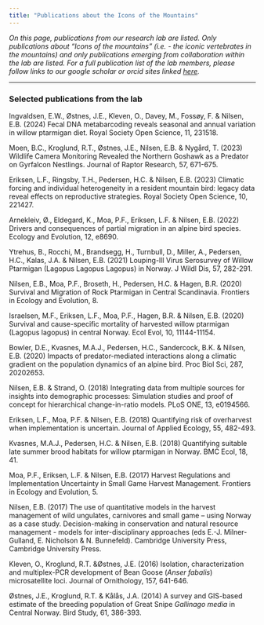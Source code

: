 ```yaml
---
title: "Publications about the Icons of the Mountains"
---
```


*On this page, publications from our research lab are listed. Only publications about "Icons of the mountains" (i.e. - the iconic vertebrates in the mountains) and only publications emerging from collaboration within the lab are listed. For a full publication list of the lab members, please follow links to our google scholar or orcid sites linked [here](people.qmd).*

------------------------------------------------------------------------

### Selected publications from the lab

Ingvaldsen, E.W., Østnes, J.E., Kleven, O., Davey, M., Fossøy, F. & Nilsen, E.B. (2024) Fecal DNA metabarcoding reveals seasonal and annual variation in willow ptarmigan diet. Royal Society Open Science, 11, 231518.

Moen, B.C., Kroglund, R.T., Østnes, J.E., Nilsen, E.B. & Nygård, T. (2023) Wildlife Camera Monitoring Revealed the Northern Goshawk as a Predator on Gyrfalcon Nestlings. Journal of Raptor Research, 57, 671-675.

Eriksen, L.F., Ringsby, T.H., Pedersen, H.C. & Nilsen, E.B. (2023) Climatic forcing and individual heterogeneity in a resident mountain bird: legacy data reveal effects on reproductive strategies. Royal Society Open Science, 10, 221427.

Arnekleiv, Ø., Eldegard, K., Moa, P.F., Eriksen, L.F. & Nilsen, E.B. (2022) Drivers and consequences of partial migration in an alpine bird species. Ecology and Evolution, 12, e8690.

Ytrehus, B., Rocchi, M., Brandsegg, H., Turnbull, D., Miller, A., Pedersen, H.C., Kalas, J.A. & Nilsen, E.B. (2021) Louping-Ill Virus Serosurvey of Willow Ptarmigan (Lagopus Lagopus Lagopus) in Norway. J Wildl Dis, 57, 282-291.

Nilsen, E.B., Moa, P.F., Broseth, H., Pedersen, H.C. & Hagen, B.R. (2020) Survival and Migration of Rock Ptarmigan in Central Scandinavia. Frontiers in Ecology and Evolution, 8.

Israelsen, M.F., Eriksen, L.F., Moa, P.F., Hagen, B.R. & Nilsen, E.B. (2020) Survival and cause-specific mortality of harvested willow ptarmigan (Lagopus lagopus) in central Norway. Ecol Evol, 10, 11144-11154.

Bowler, D.E., Kvasnes, M.A.J., Pedersen, H.C., Sandercock, B.K. & Nilsen, E.B. (2020) Impacts of predator-mediated interactions along a climatic gradient on the population dynamics of an alpine bird. Proc Biol Sci, 287, 20202653.

Nilsen, E.B. & Strand, O. (2018) Integrating data from multiple sources for insights into demographic processes: Simulation studies and proof of concept for hierarchical change-in-ratio models. PLoS ONE, 13, e0194566.

Eriksen, L.F., Moa, P.F. & Nilsen, E.B. (2018) Quantifying risk of overharvest when implementation is uncertain. Journal of Applied Ecology, 55, 482-493.

Kvasnes, M.A.J., Pedersen, H.C. & Nilsen, E.B. (2018) Quantifying suitable late summer brood habitats for willow ptarmigan in Norway. BMC Ecol, 18, 41.

Moa, P.F., Eriksen, L.F. & Nilsen, E.B. (2017) Harvest Regulations and Implementation Uncertainty in Small Game Harvest Management. Frontiers in Ecology and Evolution, 5.

Nilsen, E.B. (2017) The use of quantitative models in the harvest management of wild ungulates, carnivores and small game -- using Norway as a case study. Decision-making in conservation and natural resource management - models for inter-disciplinary approaches (eds E.-J. Milner-Gulland, E. Nicholson & N. Bunnefeld). Cambridge University Press, Cambridge University Press.

Kleven, O., Kroglund, R.T. &Østnes, J.E. (2016) Isolation, characterization and multiplex-PCR development of Bean Goose (*Anser fabalis*) microsatellite loci. Journal of Ornithology, 157, 641-646.

Østnes, J.E., Kroglund, R.T. & Kålås, J.A. (2014) A survey and GIS-based estimate of the breeding population of Great Snipe *Gallinago media* in Central Norway. Bird Study, 61, 386-393.
